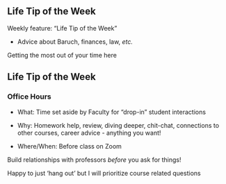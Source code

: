 ## Life Tip of the Week

Weekly feature: "Life Tip of the Week"

- Advice about Baruch, finances, law, *etc.*

Getting the most out of your time here

## Life Tip of the Week

### Office Hours

::: {.fragment}

- What: Time set aside by Faculty for "drop-in" student interactions

- Why: Homework help, review, diving deeper, chit-chat, connections to other 
       courses, career advice - anything you want!

- Where/When: Before class on Zoom 

:::

::: {.fragment}

Build relationships with professors _before_ you ask for things!

:::

::: {.fragment}

Happy to just 'hang out' but I will prioritize course related questions

:::

